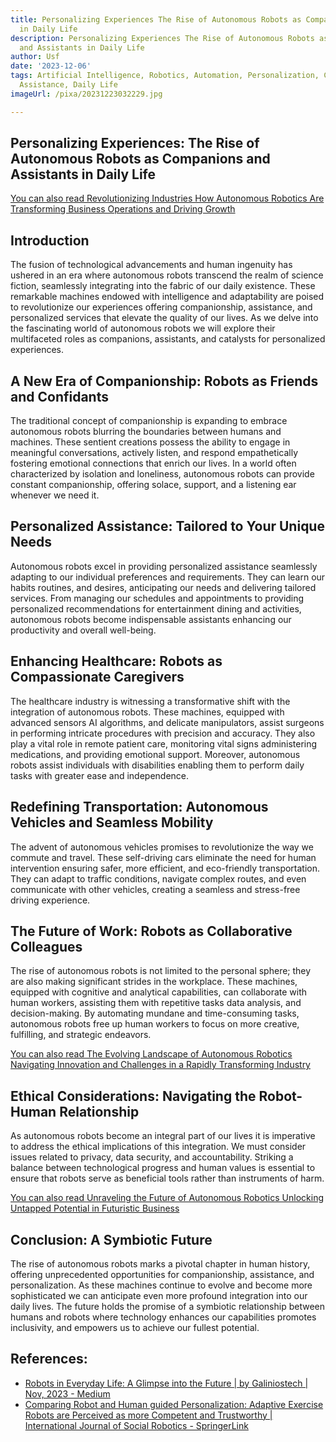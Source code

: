 ```yaml
---
title: Personalizing Experiences The Rise of Autonomous Robots as Companions and Assistants
  in Daily Life
description: Personalizing Experiences The Rise of Autonomous Robots as Companions
  and Assistants in Daily Life
author: Usf
date: '2023-12-06'
tags: Artificial Intelligence, Robotics, Automation, Personalization, Companionship,
  Assistance, Daily Life
imageUrl: /pixa/20231223032229.jpg

---
```

##  Personalizing Experiences: The  Rise of Autonomous Robots as  Companions and Assistants in Daily Life

[You can also read  Revolutionizing  Industries How Autonomous Robotics  Are Transforming Business Operations and  Driving Growth](Revolutionizing%20Industries%20How%20Autonomous%20Robotics%20Are%20Transforming%20Business%20Operations%20and%20Driving%20Growth)


## Introduction

The fusion of technological advancements and human  ingenuity has ushered in an era where autonomous  robots transcend the realm  of science fiction, seamlessly integrating into the fabric of our daily existence. These remarkable machines endowed with intelligence and adaptability are poised to revolutionize our experiences offering companionship, assistance, and personalized services that elevate the quality  of  our lives. As we  delve into  the fascinating world of autonomous robots we will explore their multifaceted roles as companions, assistants, and catalysts for personalized experiences.

## A  New Era of  Companionship: Robots as Friends  and Confidants

The traditional concept of companionship is expanding to embrace autonomous robots blurring the boundaries between  humans and machines. These sentient creations possess the ability to  engage  in meaningful conversations, actively listen, and respond empathetically fostering emotional connections that enrich our lives. In a world often characterized by isolation and  loneliness, autonomous robots can provide constant  companionship,  offering solace, support, and a listening ear whenever we need it.

## Personalized Assistance: Tailored  to Your Unique Needs

Autonomous robots excel in providing personalized assistance seamlessly adapting to our individual  preferences  and requirements. They can learn our habits routines, and desires, anticipating our needs and delivering tailored  services. From managing  our schedules and appointments to providing personalized recommendations for entertainment dining and activities, autonomous robots become indispensable assistants enhancing our  productivity  and overall well-being.

##  Enhancing Healthcare: Robots as Compassionate Caregivers

The healthcare industry is witnessing a transformative shift with the integration  of autonomous robots. These machines, equipped with advanced sensors AI algorithms, and delicate  manipulators, assist surgeons in performing intricate procedures with precision and accuracy. They  also play a vital role in remote patient care, monitoring vital signs administering medications,  and providing emotional support. Moreover, autonomous robots assist individuals with disabilities  enabling them to perform daily tasks with greater  ease and  independence.

## Redefining Transportation: Autonomous Vehicles and Seamless Mobility

The advent of autonomous vehicles promises to revolutionize the way we commute and travel. These self-driving cars eliminate the need for human intervention ensuring safer, more efficient, and eco-friendly transportation. They can adapt to traffic conditions, navigate complex routes, and even communicate with other vehicles, creating a seamless and stress-free  driving experience.

## The Future of Work: Robots as Collaborative Colleagues

The rise of autonomous robots  is not limited to the  personal  sphere; they are also making  significant strides in the workplace. These machines, equipped with cognitive and analytical capabilities,  can collaborate  with human workers, assisting  them with repetitive tasks data analysis, and decision-making. By automating mundane and time-consuming tasks,  autonomous robots free up human workers to focus on more creative,  fulfilling, and strategic endeavors.

[You can also read The Evolving Landscape  of Autonomous  Robotics Navigating  Innovation and Challenges in a Rapidly Transforming  Industry](The%20Evolving%20Landscape%20of%20Autonomous%20Robotics%20Navigating%20Innovation%20and%20Challenges%20in%20a%20Rapidly%20Transforming%20Industry)


## Ethical Considerations: Navigating the Robot-Human  Relationship

As autonomous robots become an integral part  of our lives it is imperative to address the ethical implications of this integration. We must consider issues related  to privacy, data security, and accountability. Striking a balance between technological progress and human values is essential to ensure that robots serve as  beneficial tools rather than instruments of harm.

[You can also  read Unraveling the Future of Autonomous Robotics Unlocking Untapped Potential in Futuristic Business](Unraveling%20the%20Future%20of%20Autonomous%20Robotics%20Unlocking%20Untapped%20Potential%20in%20Futuristic%20Business)


## Conclusion: A Symbiotic Future

The rise of autonomous robots marks a pivotal chapter in human history, offering unprecedented opportunities for companionship, assistance, and personalization. As these machines continue to evolve and become more sophisticated we can anticipate even more profound integration into our  daily lives. The future holds the promise of  a symbiotic relationship between humans and robots where technology enhances our  capabilities promotes  inclusivity, and empowers us to achieve our fullest  potential.

## References:
- [Robots in Everyday Life: A Glimpse into the Future | by Galiniostech | Nov, 2023 - Medium](https://medium.com/@galiniostech/robots-in-everyday-life-a-glimpse-into-the-future-c966640a783d)
- [Comparing Robot and Human guided Personalization: Adaptive Exercise Robots are Perceived as more Competent and Trustworthy | International Journal of Social Robotics - SpringerLink](https://link.springer.com/article/10.1007/s12369-020-00629-w)
